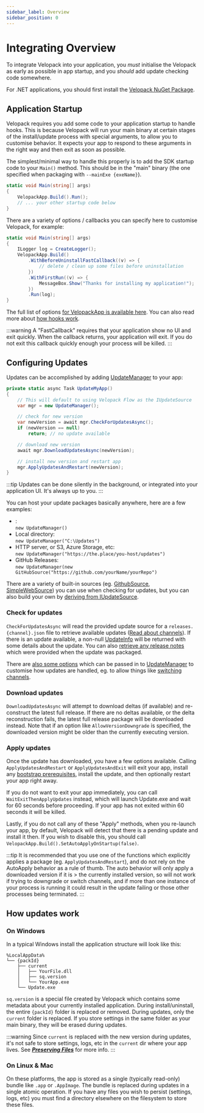 ```yaml
---
sidebar_label: Overview
sidebar_position: 0
---
```


# Integrating Overview
<AppliesTo all />

To integrate Velopack into your application, you *must* initialise the Velopack as early as possible in app startup, and you *should* add update checking code somewhere.

For .NET applications, you should first install the [Velopack NuGet Package](https://nuget.org/packages/velopack).

## Application Startup
Velopack requires you add some code to your application startup to handle hooks. This is because Velopack will run your main binary at certain stages of the install/update process with special arguments, to allow you to customise behavior. It expects your app to respond to these arguments in the right way and then exit as soon as possible. 

The simplest/minimal way to handle this properly is to add the SDK startup code to your `Main()` method. This should be in the "main" binary (the one specified when packaging with `--mainExe {exeName}`).

```cs
static void Main(string[] args)
{
    VelopackApp.Build().Run();
    // ... your other startup code below
}
```

There are a variety of options / callbacks you can specify here to customise Velopack, for example:

```cs
static void Main(string[] args)
{
    ILogger log = CreateLogger();
    VelopackApp.Build()
        .WithBeforeUninstallFastCallback((v) => {
            // delete / clean up some files before uninstallation
        })
        .WithFirstRun((v) => {
            MessageBox.Show("Thanks for installing my application!");
        })
        .Run(log);
}
```

The full list of options [for VelopackApp is available here](../reference/cs/Velopack/VelopackApp). You can also read more about [how hooks work](./hooks.mdx).

:::warning
A "FastCallback" requires that your application show no UI and exit quickly. When the callback returns, your application will exit. If you do not exit this callback quickly enough your process will be killed.
:::

## Configuring Updates
Updates can be accomplished by adding [UpdateManager](../reference/cs/Velopack/UpdateManager) to your app:

```cs
private static async Task UpdateMyApp()
{
    // This will default to using Velopack Flow as the IUpdateSource
    var mgr = new UpdateManager();

    // check for new version
    var newVersion = await mgr.CheckForUpdatesAsync();
    if (newVersion == null)
        return; // no update available

    // download new version
    await mgr.DownloadUpdatesAsync(newVersion);

    // install new version and restart app
    mgr.ApplyUpdatesAndRestart(newVersion);
}
```

:::tip
Updates can be done silently in the background, or integrated into your application UI. It's always up to you.
:::

You can host your update packages basically anywhere, here are a few examples:
- <FlowLink />:<br/>`new UpdateManager()` 
- Local directory:<br/>`new UpdateManager("C:\Updates")`
- HTTP server, or S3, Azure Storage, etc:<br/>`new UpdateManager("https://the.place/you-host/updates")`
- GitHub Releases:<br/>`new UpdateManager(new GitHubSource("https://github.com/yourName/yourRepo")`

There are a variety of built-in sources (eg. [GithubSource](../reference/cs/Velopack/Sources/GithubSource), [SimpleWebSource](../reference/cs/Velopack/Sources/SimpleWebSource)) you can use when checking for updates, but you can also build your own by [deriving from IUpdateSource](../reference/cs/Velopack/Sources/IUpdateSource).

### Check for updates
`CheckForUpdatesAsync` will read the provided update source for a `releases.{channel}.json` file to retrieve available updates ([Read about channels](../packaging/channels.mdx)). If there is an update available, a non-null [UpdateInfo](../reference/cs/Velopack/UpdateInfo) will be returned with some details about the update. You can also [retrieve any release notes](release-notes.mdx) which were provided when the update was packaged.

There are [also some options](../reference/cs/Velopack/UpdateOptions) which can be passed in to [UpdateManager](../reference/cs/Velopack/UpdateManager) to customise how updates are handled, eg. to allow things like [switching channels](switching-channels.mdx).

### Download updates
`DownloadUpdatesAsync` will attempt to download deltas (if available) and re-construct the latest full release. If there are no deltas available, or the delta reconstruction fails, the latest full release package will be downloaded instead. Note that if an option like `AllowVersionDowngrade` is specified, the downloaded version might be older than the currently executing version.

### Apply updates
Once the update has downloaded, you have a few options available. Calling `ApplyUpdatesAndRestart` or `ApplyUpdatesAndExit` will exit your app, install any [bootstrap prerequisites](../packaging/bootstrapping.mdx), install the update, and then optionally restart your app right away.

If you do not want to exit your app immediately, you can call `WaitExitThenApplyUpdates` instead, which will launch Update.exe and wait for 60 seconds before proceeding. If your app has not exited within 60 seconds it will be killed.

Lastly, if you do not call any of these "Apply" methods, when you re-launch your app, by default, Velopack will detect that there is a pending update and install it then. If you wish to disable this, you should call `VelopackApp.Build().SetAutoApplyOnStartup(false)`.

:::tip
It is recommended that you use one of the functions which explicitly applies a package (eg. `ApplyUpdatesAndRestart`), and do not rely on the AutoApply behavior as a rule of thumb. The auto behavior will only apply a downloaded version if it is > the currently installed version, so will not work if trying to downgrade or switch channels, and if more than one instance of your process is running it could result in the update failing or those other processes being terminated.
:::

## How updates work

### On Windows
In a typical Windows install the application structure will look like this:
```
%LocalAppData%
└── {packId}
    ├── current
    │   ├── YourFile.dll
    │   ├── sq.version
    │   └── YourApp.exe
    └── Update.exe
```

`sq.version` is a special file created by Velopack which contains some metadata about your currently installed application. During install/uninstall, the entire `{packId}` folder is replaced or removed. During updates, only the `current` folder is replaced. If you store settings in the same folder as your main binary, they will be erased during updates. 

:::warning
Since `current` is replaced with the new version during updates, it's not safe to store settings, logs, etc in the `current` dir where your app lives. See ***[Preserving Files](./preserved-files.mdx)*** for more info.
:::

### On Linux & Mac
On these platforms, the app is stored as a single (typically read-only) bundle like `.app` or `.AppImage`. The bundle is replaced during updates in a single atomic operation.
If you have any files you wish to persist (settings, logs, etc) you must find a directory elsewhere on the filesystem to store these files.